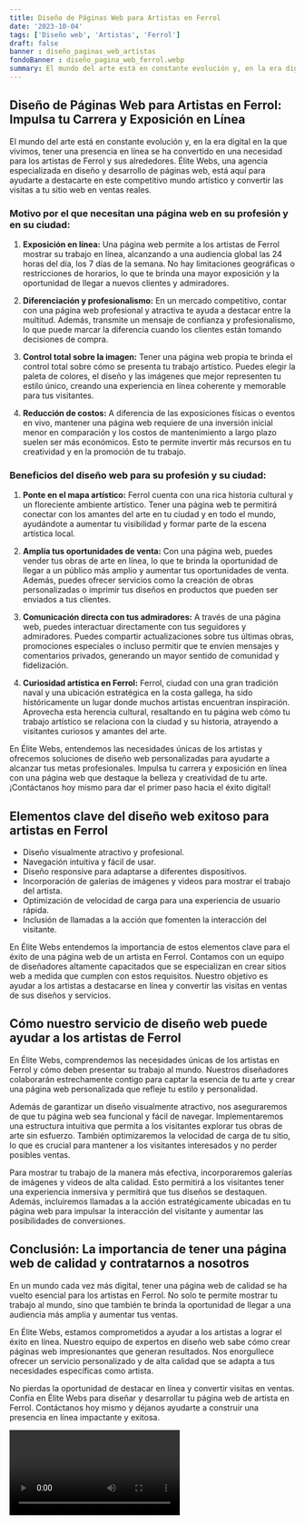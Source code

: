 ```yaml
---
title: Diseño de Páginas Web para Artistas en Ferrol
date: '2023-10-04'
tags: ['Diseño web', 'Artistas', 'Ferrol']
draft: false
banner : diseño_paginas_web_artistas
fondoBanner : diseño_pagina_web_ferrol.webp
summary: El mundo del arte está en constante evolución y, en la era digital en la que vivimos, tener una presencia en línea se ha convertido en una necesidad para los artistas de Ferrol y sus alrededores. Élite Webs, una agencia especializada en diseño y desarrollo de páginas web, está aquí para ayudarte a destacarte en este competitivo mundo artístico y convertir las visitas a tu sitio web en ventas reales.
---
```


## Diseño de Páginas Web para Artistas en Ferrol: Impulsa tu Carrera y Exposición en Línea

El mundo del arte está en constante evolución y, en la era digital en la que vivimos, tener una presencia en línea se ha convertido en una necesidad para los artistas de Ferrol y sus alrededores. Élite Webs, una agencia especializada en diseño y desarrollo de páginas web, está aquí para ayudarte a destacarte en este competitivo mundo artístico y convertir las visitas a tu sitio web en ventas reales.

### Motivo por el que necesitan una página web en su profesión y en su ciudad:

1. **Exposición en línea:** Una página web permite a los artistas de Ferrol mostrar su trabajo en línea, alcanzando a una audiencia global las 24 horas del día, los 7 días de la semana. No hay limitaciones geográficas o restricciones de horarios, lo que te brinda una mayor exposición y la oportunidad de llegar a nuevos clientes y admiradores.

2. **Diferenciación y profesionalismo:** En un mercado competitivo, contar con una página web profesional y atractiva te ayuda a destacar entre la multitud. Además, transmite un mensaje de confianza y profesionalismo, lo que puede marcar la diferencia cuando los clientes están tomando decisiones de compra.

3. **Control total sobre la imagen:** Tener una página web propia te brinda el control total sobre cómo se presenta tu trabajo artístico. Puedes elegir la paleta de colores, el diseño y las imágenes que mejor representen tu estilo único, creando una experiencia en línea coherente y memorable para tus visitantes.

4. **Reducción de costos:** A diferencia de las exposiciones físicas o eventos en vivo, mantener una página web requiere de una inversión inicial menor en comparación y los costos de mantenimiento a largo plazo suelen ser más económicos. Esto te permite invertir más recursos en tu creatividad y en la promoción de tu trabajo.

### Beneficios del diseño web para su profesión y su ciudad:

1. **Ponte en el mapa artístico:** Ferrol cuenta con una rica historia cultural y un floreciente ambiente artístico. Tener una página web te permitirá conectar con los amantes del arte en tu ciudad y en todo el mundo, ayudándote a aumentar tu visibilidad y formar parte de la escena artística local.

2. **Amplía tus oportunidades de venta:** Con una página web, puedes vender tus obras de arte en línea, lo que te brinda la oportunidad de llegar a un público más amplio y aumentar tus oportunidades de venta. Además, puedes ofrecer servicios como la creación de obras personalizadas o imprimir tus diseños en productos que pueden ser enviados a tus clientes.

3. **Comunicación directa con tus admiradores:** A través de una página web, puedes interactuar directamente con tus seguidores y admiradores. Puedes compartir actualizaciones sobre tus últimas obras, promociones especiales o incluso permitir que te envíen mensajes y comentarios privados, generando un mayor sentido de comunidad y fidelización.

4. **Curiosidad artística en Ferrol:** Ferrol, ciudad con una gran tradición naval y una ubicación estratégica en la costa gallega, ha sido históricamente un lugar donde muchos artistas encuentran inspiración. Aprovecha esta herencia cultural, resaltando en tu página web cómo tu trabajo artístico se relaciona con la ciudad y su historia, atrayendo a visitantes curiosos y amantes del arte.

En Élite Webs, entendemos las necesidades únicas de los artistas y ofrecemos soluciones de diseño web personalizadas para ayudarte a alcanzar tus metas profesionales. Impulsa tu carrera y exposición en línea con una página web que destaque la belleza y creatividad de tu arte. ¡Contáctanos hoy mismo para dar el primer paso hacia el éxito digital!

<GifSeo />

<Cta />

## Elementos clave del diseño web exitoso para artistas en Ferrol

- Diseño visualmente atractivo y profesional.
- Navegación intuitiva y fácil de usar.
- Diseño responsive para adaptarse a diferentes dispositivos.
- Incorporación de galerías de imágenes y videos para mostrar el trabajo del artista.
- Optimización de velocidad de carga para una experiencia de usuario rápida.
- Inclusión de llamadas a la acción que fomenten la interacción del visitante.

En Élite Webs entendemos la importancia de estos elementos clave para el éxito de una página web de un artista en Ferrol. Contamos con un equipo de diseñadores altamente capacitados que se especializan en crear sitios web a medida que cumplen con estos requisitos. Nuestro objetivo es ayudar a los artistas a destacarse en línea y convertir las visitas en ventas de sus diseños y servicios.

## Cómo nuestro servicio de diseño web puede ayudar a los artistas de Ferrol

En Élite Webs, comprendemos las necesidades únicas de los artistas en Ferrol y cómo deben presentar su trabajo al mundo. Nuestros diseñadores colaborarán estrechamente contigo para captar la esencia de tu arte y crear una página web personalizada que refleje tu estilo y personalidad.

Además de garantizar un diseño visualmente atractivo, nos aseguraremos de que tu página web sea funcional y fácil de navegar. Implementaremos una estructura intuitiva que permita a los visitantes explorar tus obras de arte sin esfuerzo. También optimizaremos la velocidad de carga de tu sitio, lo que es crucial para mantener a los visitantes interesados y no perder posibles ventas.

Para mostrar tu trabajo de la manera más efectiva, incorporaremos galerías de imágenes y videos de alta calidad. Esto permitirá a los visitantes tener una experiencia inmersiva y permitirá que tus diseños se destaquen. Además, incluiremos llamadas a la acción estratégicamente ubicadas en tu página web para impulsar la interacción del visitante y aumentar las posibilidades de conversiones.

## Conclusión: La importancia de tener una página web de calidad y contratarnos a nosotros

En un mundo cada vez más digital, tener una página web de calidad se ha vuelto esencial para los artistas en Ferrol. No solo te permite mostrar tu trabajo al mundo, sino que también te brinda la oportunidad de llegar a una audiencia más amplia y aumentar tus ventas.

En Élite Webs, estamos comprometidos a ayudar a los artistas a lograr el éxito en línea. Nuestro equipo de expertos en diseño web sabe cómo crear páginas web impresionantes que generan resultados. Nos enorgullece ofrecer un servicio personalizado y de alta calidad que se adapta a tus necesidades específicas como artista.

No pierdas la oportunidad de destacar en línea y convertir visitas en ventas. Confía en Élite Webs para diseñar y desarrollar tu página web de artista en Ferrol. Contáctanos hoy mismo y déjanos ayudarte a construir una presencia en línea impactante y exitosa.

<Video />

<CtaBot job='Artistas' city='Ferrol'/>

<Gmaps query='Ferrol+españa+maps' />